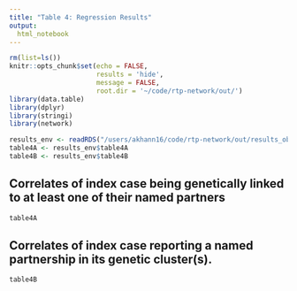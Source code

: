 ```yaml
---
title: "Table 4: Regression Results"
output: 
  html_notebook
---
```



```r
rm(list=ls())
knitr::opts_chunk$set(echo = FALSE,
                      results = 'hide',
                      message = FALSE,
                      root.dir = '~/code/rtp-network/out/')
library(data.table)
library(dplyr)
library(stringi)
library(network)
```

```r
results_env <- readRDS("/users/akhann16/code/rtp-network/out/results_objects.rds")
table4A <- results_env$table4A
table4B <- results_env$table4B
```


## Correlates of index case being genetically linked to at least one of their named partners

```r
table4A
```

## Correlates of index case reporting a named partnership in its genetic cluster(s).

```r
table4B
```

